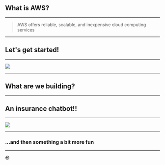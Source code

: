 
<Section>

# What is AWS?

</Section>

---

<Section>

> AWS offers reliable, scalable, and inexpensive cloud computing services

</Section>

---

<Section>

# Let's get started!

</Section>

---

<Image src="https://media.giphy.com/media/JIX9t2j0ZTN9S/giphy.gif"/>

---

<Section>

# What are we building?

</Section>

---

<Section>

# An insurance chatbot!!

</Section>

---

<Image src="https://media.giphy.com/media/3httMSE1V6YBqWGJYj/giphy.gif"/>

---

<Section>

### ...and then something a bit more fun

</Section>

---

:sunglasses:

